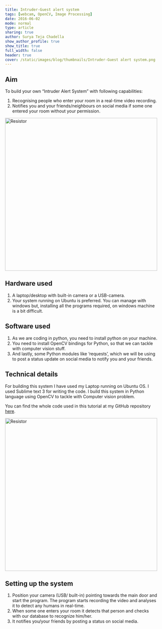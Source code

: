 ```yaml
---
title: Intruder-Guest alert system
tags: [webcam, OpenCV, Image Processing]
date: 2016-06-02
mode: normal
type: article
sharing: true
author: Surya Teja Chadella
show_author_profile: true
show_title: true
full_width: false
header: true
cover: /static/images/blog/thumbnails/Intruder-Guest alert system.png
---
```


## Aim

To build your own “Intruder Alert System” with following capabilities:

1. Recognising people who enter your room in a real-time video recording.
2. Notifies you and your friends/neighbours on social media if some one entered your room without your permission.

<Image
  src="/static/images/blog/thumbnails/Intruder-Guest alert system.png"
  alt="Resistor"
  width="500"
  height="500"
/>

## Hardware used

1. A laptop/desktop with built-in camera or a USB-camera.
2. Your system running on Ubuntu is preferred. You can manage with windows but, installing all the programs required, on windows machine is a bit difficult.

## Software used

1. As we are coding in python, you need to install python on your machine.
2. You need to install OpenCV bindings for Python, so that we can tackle with computer vision stuff.
3. And lastly, some Python modules like ‘requests’, which we will be using to post a status update on social media to notify you and your friends.

## Technical details

For building this system I have used my Laptop running on Ubuntu OS. I used Sublime text 3 for writing the code. I build this system in Python language using OpenCV to tackle with Computer vision problem.

You can find the whole code used in this tutorial at my GitHub repository [here](https://github.com/SnShine/FaceRecognizer).

<Image
  src="/static/images/blog/Intruder-Guest-alert/1.png"
  alt="Resistor"
  width="500"
  height="500"
/>

## Setting up the system

1. Position your camera (USB/ built-in) pointing towards the main door and start the program. The program starts recording the video and analyses it to detect any humans in real-time.
2. When some one enters your room it detects that person and checks with our database to recognize him/her.
3. It notifies you/your friends by posting a status on social media.

<EmbedItem url="https://www.youtube.com/embed/1SnUQQRJDI8" />
